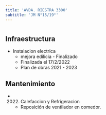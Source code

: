 ```yaml
---
title: 'AVDA. RIESTRA 3300'
subtitle: 'JM N°15/19°'
---
```


#
## Infraestructura

* Instalacion electrica 
    + mejora edilicia - Finalizado 
    + Finalizada el 17/2/2022 
    + Plan de obras 2021 - 2023 






## Mantenimiento

*  (2022) Calefaccion y Refrigeracion 
    + Reposición de ventilador en comedor.



